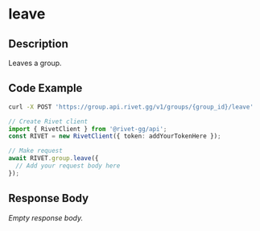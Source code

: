 

# leave

## Description

Leaves a group.


## Code Example

<CodeGroup title='Request' tag='POST' label='https://group.api.rivet.gg/v1/groups/{group_id}/leave'>

```bash {{ title: 'cURL' }}
curl -X POST 'https://group.api.rivet.gg/v1/groups/{group_id}/leave'
```

```ts
// Create Rivet client
import { RivetClient } from '@rivet-gg/api';
const RIVET = new RivetClient({ token: addYourTokenHere });

// Make request
await RIVET.group.leave({
  // Add your request body here
});
```

</CodeGroup>


## Response Body

_Empty response body._
